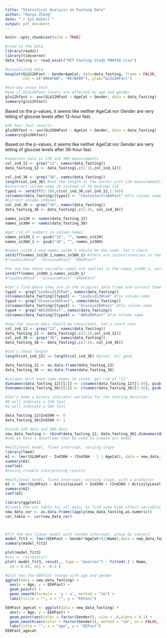 ```yaml
---
title: "Statistical Analysis on Fasting Data"
author: "Danya Zhang"
date: "`r Sys.Date()`"
output: pdf_document
---
```


```r
knitr::opts_chunk$set(echo = TRUE)
```

```r
#read in the data
library(readxl)
library(tidyverse)
data_fasting <- read_excel("MIT Fasting Study PN#358.xlsx")
```

```r
#visualizing data
boxplot(GLU12HFast ~ GenderAgeCat, data=data_fasting, frame = FALSE,
        col = c("#00AFBB", "#E7B800"), ylab="GLU12HFast")
```

```r
#two-way anova test
#see if GLU12HFast levels are affected by age and gender
glu12hfast <- aov(GLU12HFast ~ AgeCat + Gender, data = data_fasting)
summary(glu12hfast)
```
Based on the p-values, it seems like neither AgeCat nor Gender are very telling 
of glucose levels after 12-hour fast. 

```r
#36 hour fast results
glu36hfast <- aov(GLU36HFast ~ AgeCat + Gender, data = data_fasting)
summary(glu36hfast)
```
Based on the p-values, it seems like neither AgeCat nor Gender are very telling 
of glucose levels after 36-hour fast. 

```r
#separate data in 12H and 36H measurements
col_ind_12 <- grep("12", names(data_fasting))
data_fasting_12 <- data_fasting[,c(1:16,col_ind_12)]

col_ind_36 <- grep("36", names(data_fasting))
length(col_ind_36) #not the length as the vector with 12H measurements
#incorrect column name 26 instead of 36 @column 110
typo1 <- setdiff(1:180,c(col_ind_36,col_ind_12,1:16))
colnames(data_fasting)[typo1] <- "Cholesterol36HFast" #fix column name
#Correct column indexes
col_ind_36 <- grep("36", names(data_fasting)) 
data_fasting_36 <- data_fasting[,c(1:16, col_ind_36)]

names_in12H <- names(data_fasting_12)
names_in36H <- names(data_fasting_36)

#get rid of numbers in column names
names_in12H_1 <- gsub("12", "", names_in12H)
names_in36H_1 <- gsub("36", "", names_in36H)

#names_in12H_1 and names_in36H_1 should be the same. let's check
setdiff(names_in12H_1,names_in36H_1) #there are inconsistencies in the column names
#"LeuOxidhFed"  "GlucoseHFast" "ARGHFast"  

#to see how these variable names are spelled in the names_in36H_1, switch input order
setdiff(names_in36H_1,names_in12H_1)
#"LeuOxidHFed"  "GlusoceHFast" "ARGHFAst" 

#let's find where they are in the original data frame and correct them
typo2 <- grep("LeuOxid12hFed", names(data_fasting))
colnames(data_fasting)[typo2] <- "LeuOxid12HFed" #fix column name
typo3 <- grep("Glusoce36HFast", names(data_fasting))
colnames(data_fasting)[typo3] <- "Glucose36HFast" #fix column name
typo4 <- grep("ARG36HFAst", names(data_fasting))
colnames(data_fasting)[typo4] <- "ARG36HFast" #fix column name

#now the source data should be consistent, let's start over
col_ind_12 <- grep("12", names(data_fasting))
data_fasting_12 <- data_fasting[,c(1:16,col_ind_12)]
col_ind_36 <- grep("36", names(data_fasting))
data_fasting_36 <- data_fasting[,c(1:16, col_ind_36)]

#let's check length
length(col_ind_12) == length(col_ind_36) #great, all good

data_fasting_12 <- as.data.frame(data_fasting_12)
data_fasting_36 <- as.data.frame(data_fasting_36)

#columns must have same names to stack, get rid of "12"
dimnames(data_fasting_12)[[2]] <- c(names(data_fasting_12)[1:16], gsub("12", "", grep("12", names(data_fasting_12), value=TRUE)))
dimnames(data_fasting_36)[[2]] <- c(names(data_fasting_36)[1:16], gsub("36", "", grep("36", names(data_fasting_36), value=TRUE)))

#let's make a binary indicator variable for the fasting duration
#0 will indicate a 12H fast
#1 will indicate a 36H fast

data_fasting_12$Ind36H <- 0
data_fasting_36$Ind36H <- 1

#stack 12H data and 36H data
new_data_fasting <- rbind(data_fasting_12, data_fasting_36[,dimnames(data_fasting_12)[[2]]])
#now we have a dataframe that be used to create our model
```


```r
#multilevel model, fixed intercept, varying slope
library(lme4)
m1 <- lmer(GLUHFast ~ Ind36H + (Ind36H - 1 | AgeCat), data = new_data_fasting)
summary(m1)
coef(m1)
#having trouble interpreting results

#multilevel model, fixed intercept, varying slope, with a predictor
m2 <- lmer(GLUHFast ~ ActivityLevel + Ind36H + (Ind36H + ActivityLevel:Ind36H - 1 | AgeCat), data = new_data_fasting)
summary(m2)
coef(m2)
```
```r
library(ggplot2)
#create the cor table for all data, to find some high effect variables
new_data_cor <- as.data.frame(lapply(new_data_fasting,as.numeric))
cor_table <- cor(new_data_cor)



#fit the mix linear model with random intercept, group by subject
model_fit3 <- lmer(EEHFast ~ Gender*AgeCat+(1|Name),data = new_data_fasting)
summary(model_fit3)

plot(model_fit3)
#res <- residuals()
plot( model_fit3, resid(., type = "pearson") ~ fitted(.) | Name,
  id = 0.05, adj = -0.3 )

#plot how the EEHfast change with age and gender
ggplot(data = new_data_fasting) + 
  aes(x = Age, y = EEHFast) + 
  geom_point() + 
  geom_smooth(formula = 'y ~ x', method = "lm") + 
  labs(titile = "", x = "", y = "EEFast")

EEHFast_agecat <- ggplot(data = new_data_fasting) + 
  aes(x = Age, y = EEHFast) + 
  geom_point(aes(color = factor(Gender)), size = .6,alpha = 0.1) + 
  geom_smooth(aes(color = factor(Gender)), method = "lm", se = FALSE, formula = 'y ~ x') + 
  labs(title = "", x = "age", y = "EEFast")
EEHFast_agecat
```
